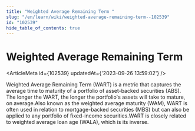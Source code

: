 ```yaml
---
title: "Weighted Average Remaining Term "
slug: "/en/learn/wiki/weighted-average-remaining-term--102539"
id: "102539"
hide_table_of_contents: true
---
```



# Weighted Average Remaining Term 

<ArticleMeta id={102539} updatedAt={'2023-09-26 13:59:02'} />
<div className='border-solid border-b border-t-0 my-4 border-[var(--ifm-color-gray-300)]' />

Weighted Average Remaining Term (WART) is a metric that captures the average time to maturity of a portfolio of asset-backed securities (ABS). The longer the WART, the longer the portfolio's assets will take to mature, on average.Also known as the weighted average maturity (WAM), WART is often used in relation to mortgage-backed securities (MBS) but can also be applied to any portfolio of fixed-income securities.WART is closely related to weighted average loan age (WALA), which is its inverse.
